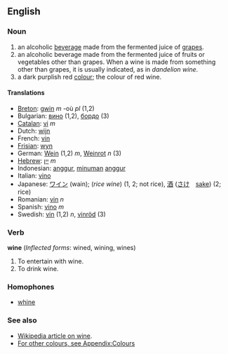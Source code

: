==English==

===Noun===
# an alcoholic [[beverage]] made from the fermented juice of [[grape]]s.
# an alcoholic beverage made from the fermented juice of fruits or vegetables other than grapes. When a wine is made from something other than grapes, it is usually indicated, as in ''dandelion wine''.
# a dark purplish red [[colour]]; the colour of red wine.

====Translations====
*[[Breton]]: [[gwin]] ''m'' -où ''pl'' (1,2)
*Bulgarian: [[вино]] (1,2), [[бордо]] (3)
*[[Catalan]]: [[vi]] ''m''
*Dutch: [[wijn]]
*French: [[vin]]
*[[Frisian]]: [[wyn]]
*German: [[Wein]] (1,2) ''m'', [[Weinrot]] ''n'' (3)
*[[Hebrew]]: [[יין]] ''m''
*Indonesian: [[anggur]], [[minum|minuman]] [[anggur]]
*Italian: [[vino]]
*Japanese: [[ワイン]] (wain); (''rice wine'') (1, 2; not rice), [[酒]] ([[さけ]]　[[sake]]) (2; rice)
*Romanian: [[vin]] ''n''
*Spanish: [[vino]] ''m''
*Swedish: [[vin]] (1,2) ''n'', [[vinröd]] (3)
===Verb===
'''wine''' (''Inflected forms'': wined, wining, wines)

# To entertain with wine.
# To drink wine.

===Homophones===

* [[whine]]

===See also===
*[[w:wine|Wikipedia article on wine]].
*[[Wiktionary_Appendix:Colours|For other colours, see Appendix:Colours]]